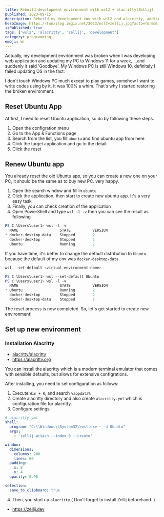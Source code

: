 ```yaml
---
title: Rebuild development environment with wsl2 + alacritty(Zellij)
published: 2023-09-15
description: Rebuild my development env with wsl2 and alacritty, additonally I installed zellij as a terminal multi prexer
heroImage: https://funailog.imgix.net/2023/wsl2+zellij.jpg?auto=format,compress,enhance
isPublished: true
tags: ['wsl2', 'alacritty', 'zellij', 'development']
category: programming
emoji: 💻
---
```


Actually, my development envrionment was broken when I was developing web application and updating my PC to Windows 11 for a week, ...and suddenly it said 'Goodbye'.
My Windows PC is still Windows 10, definitely I failed updating OS in the fact.

I don't touch Windows PC much except to play games, somehow I want to write codes using by it.
It was 100% a whim. That's why I started restoring the broken environment.

## Reset Ubuntu App

At first, I need to reset Ubuntu application, so do by following these steps.

1. Open the configration menu
2. Go to the App & Functions page
3. Search from the list, you fill `ubuntu` and find ubuntu app from here
4. Click the target application and go to the detail
5. Click the reset

## Renew Ubuntu app

You already reset the old Ubuntu app, so you can create a new one on your PC, it should be the same as to buy new PC. very happy.

1. Open the search window and fill in `ubuntu`
2. Click the application, then start to create new ubuntu app. It's a very easy task
3. Finally, you can check creation of the application
4. Open PowerShell and type `wsl -l -v` then you can see the result as following

```powershell
PS C:\Users\user1> wsl -l -v
  NAME                   STATE          VERSION
* docker-desktop-data    Stopped        2
  docker-desktop         Stopped        2
  Ubuntu                 Running        2
```

If you have time, it's better to change the default distribution to `Ubuntu` because the default of my env was `docker-desktop-data`.

```powershell
wsl --set-default <virtual-environment-name>
```

```powershell
PS C:\Users\user1> wsl --set-default Ubuntu
PS C:\Users\user1> wsl -l -v
  NAME                   STATE          VERSION
* Ubuntu                 Running        2
  docker-desktop         Stopped        2
  docker-desktop-data    Stopped        2
```

The reset process is now completed. So, let's get started to create new environment!

## Set up new environment

### Installation Alacritty

- [alacritty/alacritty](https://github.com/alacritty/alacritty)
- https://alacritty.org

You can install the alacritty which is a modern terminal emulator that comes with sensible defaults, but allows for extensive configrations.

After installing, you need to set configuration as follows:

1. Execute `Win + R`, and search `%appdata%`
2. Create alacritty directory and also create `alacritty.yml` which is configuration file for alacritty.
3. Configure settings

```yml
# alacritty.yml
shell:
  program: "C:\\Windows\\System32\\wsl.exe ~ -d Ubuntu"
  args:
    - 'zellij attach --index 0 --create'

window:
  dimensions:
    columns: 200
    lines: 60
  padding:
    x: 8
    y: 4
  opacity: 0.95

selection:
  save_to_clipboard: true
```

4. Then, you start up `alacritty` ( Don't forget to install Zellij beforehand. )

- https://zellij.dev
